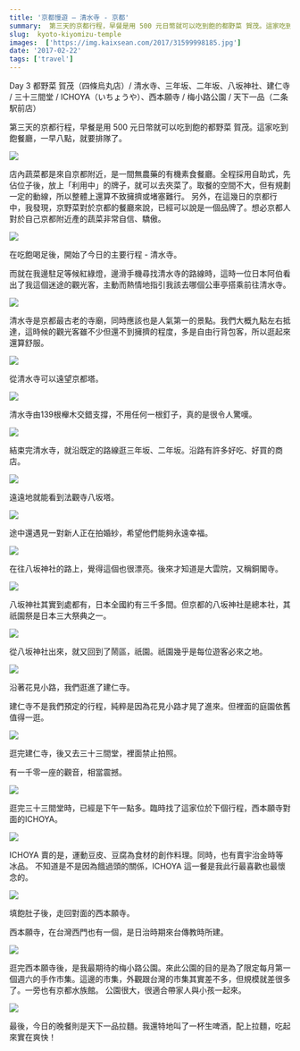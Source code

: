```yaml
---
title: '京都慢遊 – 清水寺 - 京都'
summary:  第三天的京都行程，早餐是用 500 元日幣就可以吃到飽的都野菜 賀茂。這家吃到飽餐廳，一早八點，就要排隊了。
slug:  kyoto-kiyomizu-temple
images:  ['https://img.kaixsean.com/2017/31599998185.jpg']
date: '2017-02-22'
tags: ['travel']
---
```

Day 3 都野菜 賀茂（四條烏丸店）/ 清水寺、三年坂、二年坂、八坂神社、建仁寺 / 三十三間堂 / ICHOYA（いちょうや）、西本願寺 / 梅小路公園 / 天下一品（二条駅前店）

第三天的京都行程，早餐是用 500 元日幣就可以吃到飽的都野菜 賀茂。這家吃到飽餐廳，一早八點，就要排隊了。 

![](https://img.kaixsean.com/2017/31599998185.jpg)

店內蔬菜都是來自京都附近，是一間無農藥的有機素食餐廳。全程採用自助式，先佔位子後，放上「利用中」的牌子，就可以去夾菜了。取餐的空間不大，但有規劃一定的動線，所以整體上還算不致擁擠或堵塞難行。 另外，在這幾日的京都行中，我發現，京野菜對於京都的餐廳來說，已經可以說是一個品牌了。想必京都人對於自己京都附近產的蔬菜非常自信、驕傲。 

![](https://img.kaixsean.com/2017/31562240816.jpg)

在吃飽喝足後，開始了今日的主要行程 - 清水寺。

而就在我邊駐足等候紅綠燈，邊滑手機尋找清水寺的路線時，這時一位日本阿伯看出了我這個迷途的觀光客，主動而熱情地指引我該去哪個公車亭搭乘前往清水寺。 

![](https://img.kaixsean.com/2017/30789976273.jpg)

清水寺是京都最古老的寺廟，同時應該也是人氣第一的景點。我們大概九點左右抵達，這時候的觀光客雖不少但還不到擁擠的程度，多是自由行背包客，所以逛起來還算舒服。

![](https://img.kaixsean.com/2017/32218659173.jpg)

從清水寺可以遠望京都塔。

![](https://img.kaixsean.com/2017/33033823605.jpg)

清水寺由139根櫸木交錯支撐，不用任何一根釘子，真的是很令人驚嘆。 

![](https://img.kaixsean.com/2017/31184826933.jpg)

結束完清水寺，就沿既定的路線逛三年坂、二年坂。沿路有許多好吃、好買的商店。

![](https://img.kaixsean.com/2017/31877417581.jpg)

遠遠地就能看到法觀寺八坂塔。

![](https://img.kaixsean.com/2017/31994354925.jpg)

途中還遇見一對新人正在拍婚紗，希望他們能夠永遠幸福。

![](https://img.kaixsean.com/2017/31184826303.jpg)

在往八坂神社的路上，覺得這個也很漂亮。後來才知道是大雲院，又稱銅閣寺。 

![](https://img.kaixsean.com/2017/31994354045.jpg)

八坂神社其實到處都有，日本全國約有三千多間。但京都的八坂神社是總本社，其祇園祭是日本三大祭典之一。 

![](https://img.kaixsean.com/2017/31846118612.jpg)

從八坂神社出來，就又回到了鬧區，祇園。祇園幾乎是每位遊客必來之地。 

![](https://img.kaixsean.com/2017/31956978626.jpg)

沿著花見小路，我們逛進了建仁寺。

建仁寺不是我們預定的行程，純粹是因為花見小路才晃了進來。但裡面的庭園依舊值得一逛。

![](https://img.kaixsean.com/2017/32236069123.jpg)

逛完建仁寺，後又去三十三間堂，裡面禁止拍照。

有一千零一座的觀音，相當震撼。 

![](https://img.kaixsean.com/2017/32669198200.jpg)

逛完三十三間堂時，已經是下午一點多。臨時找了這家位於下個行程，西本願寺對面的ICHOYA。 

![](https://img.kaixsean.com/2017/32236069373.jpg)

ICHOYA 賣的是，運動豆皮、豆腐為食材的創作料理。同時，也有賣宇治金時等冰品。 不知道是不是因為餓過頭的關係，ICHOYA 這一餐是我此行最喜歡也最懷念的。

![](https://img.kaixsean.com/2017/32895392632.jpg)

填飽肚子後，走回對面的西本願寺。

西本願寺，在台灣西門也有一個，是日治時期來台傳教時所建。 

![](https://img.kaixsean.com/2017/32669198790.jpg)

逛完西本願寺後，是我最期待的梅小路公園。來此公園的目的是為了限定每月第一個週六的手作市集。這邊的市集，外觀跟台灣的市集其實差不多，但規模就差很多了。一旁也有京都水族館。 公園很大，很適合帶家人與小孩一起來。 

![](https://img.kaixsean.com/2017/32895393112.jpg)

最後，今日的晚餐則是天下一品拉麵。我還特地叫了一杯生啤酒，配上拉麵，吃起來實在爽快！